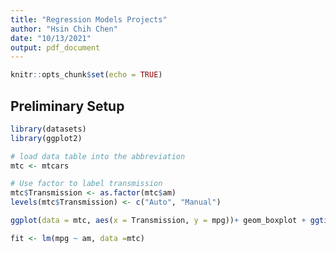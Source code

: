 ```yaml
---
title: "Regression Models Projects"
author: "Hsin Chih Chen"
date: "10/13/2021"
output: pdf_document
---
```


```r
knitr::opts_chunk$set(echo = TRUE)
```

## Preliminary Setup

```r
library(datasets)
library(ggplot2)

# load data table into the abbreviation
mtc <- mtcars

# Use factor to label transmission
mtc$Transmission <- as.factor(mtc$am)
levels(mtc$Transmission) <- c("Auto", "Manual")

ggplot(data = mtc, aes(x = Transmission, y = mpg))+ geom_boxplot + ggtitle("")

fit <- lm(mpg ~ am, data =mtc)
```
